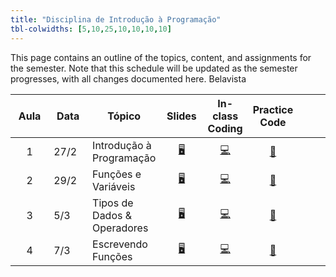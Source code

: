```yaml
---
title: "Disciplina de Introdução à Programação"
tbl-colwidths: [5,10,25,10,10,10,10]
---
```


This page contains an outline of the topics, content, and assignments for the semester.
Note that this schedule will be updated as the semester progresses, with all changes documented here. Belavista

::: column-screen-inset-right
| Aula | Data | Tópico | Slides | In-class Coding | Practice Code |
|:------:|--------|--------|:------:|:------:|:------:|:------:|
| 1 | 27/2 | Introdução à Programação | [🖥](/aulas/slides-class-1.html "Class Slides 1"){aria-label="Aula 1"} | [💻](https://github.com/ArthurCheib/fb-student-dashboard/raw/main/fb-dashboard/in-class/in-class-coding_1.py)  | [📖]() |
| 2 | 29/2 | Funções e Variáveis | [🖥](/aulas/slides-class-2.html "Class Slides 2"){aria-label="Aula 2"} | [💻](https://raw.githubusercontent.com/ArthurCheib/fb-student-dashboard/main/fb-dashboard/in-class/in-class-coding_2.py)  | [📖]() |
| 3 | 5/3 | Tipos de Dados & Operadores | [🖥](/aulas/slides-class-3.html "Class Slides 3"){aria-label="Aula 3"} | [💻](https://raw.githubusercontent.com/ArthurCheib/fb-student-dashboard/main/fb-dashboard/in-class/in-class-coding_3.py)  | [📖]() |
| 4 | 7/3 | Escrevendo Funções | [🖥](/aulas/slides-class-4.html "Class Slides 4"){aria-label="Aula 4"} | [💻](https://raw.githubusercontent.com/ArthurCheib/fb-student-dashboard/main/fb-dashboard/in-class/in-class-coding_4.py)  | [📖]() |
:::